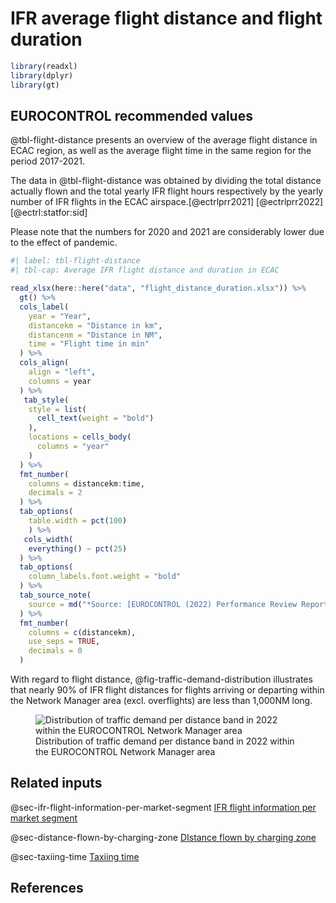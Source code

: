# IFR average flight distance and flight duration {#sec-if-average-flight-distance-and-flight-duration}

```r
library(readxl)
library(dplyr)
library(gt)
```

## EUROCONTROL recommended values

@tbl-flight-distance presents an overview of the average flight distance in ECAC region,
as well as the average flight time in the same region for the period 2017-2021.

The data in @tbl-flight-distance was obtained by dividing the total distance actually flown and 
the total yearly IFR flight hours respectively by the yearly number of IFR
flights in the ECAC airspace.[@ectrlprr2021] [@ectrlprr2022] [@ectrl:statfor:sid]

Please note that the numbers for 2020 and 2021 are considerably lower 
due to the effect of pandemic.

```r
#| label: tbl-flight-distance
#| tbl-cap: Average IFR flight distance and duration in ECAC

read_xlsx(here::here("data", "flight_distance_duration.xlsx")) %>% 
  gt() %>% 
  cols_label(
    year = "Year",
    distancekm = "Distance in km",
    distancenm = "Distance in NM",
    time = "Flight time in min"
  ) %>% 
  cols_align(
    align = "left",
    columns = year
  ) %>% 
   tab_style(
    style = list(
      cell_text(weight = "bold")
    ),
    locations = cells_body(
      columns = "year"
    )
  ) %>% 
  fmt_number(
    columns = distancekm:time,
    decimals = 2
  ) %>% 
  tab_options(
    table.width = pct(100)
    ) %>% 
   cols_width(
    everything() ~ pct(25)
  ) %>% 
  tab_options(
    column_labels.font.weight = "bold"
  ) %>% 
  tab_source_note(
    source = md("*Source: [EUROCONTROL (2022) Performance Review Report (PRR) 2021](https://www.eurocontrol.int/publication/performance-review-report-prr-2021); [EUROCONTROL (2022) Performance Review Report (PRR) 2020](https://www.eurocontrol.int/publication/performance-review-report-prr-2020); [STATFOR Interactive Dashboard](https://ext.eurocontrol.int/analytics/saw.dll?Dashboard)*")
  ) %>% 
  fmt_number(
    columns = c(distancekm),
    use_seps = TRUE,
    decimals = 0
  )
```

With regard to flight distance, @fig-traffic-demand-distribution illustrates that nearly 90% of
IFR flight distances for flights arriving or departing within the Network Manager 
area (excl. overflights) are less than 1,000NM long.

![Distribution of traffic demand per distance band in 2022 within the EUROCONTROL Network Manager area](figures/traffic_demand_distribution.svg){#fig-traffic-demand-distribution}

## Related inputs

@sec-ifr-flight-information-per-market-segment [IFR flight information per market segment](#sec-ifr-flight-information-per-market-segment)

@sec-distance-flown-by-charging-zone [DIstance flown by charging zone](#sec-distance-flown-by-charging-zone)

@sec-taxiing-time [Taxiing time](#sec-taxiing-time)

## References